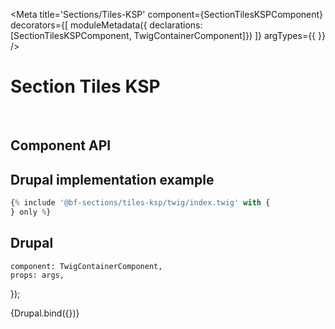 


<Meta
    title='Sections/Tiles-KSP'
    component={SectionTilesKSPComponent}
    decorators={[
        moduleMetadata({ declarations: [SectionTilesKSPComponent, TwigContainerComponent]})
    ]}
    argTypes={{
    }}
/>


# Section Tiles KSP

<br/>



## Component API

<Props of={SectionTilesKSPComponent} />



## Drupal implementation example

```jsx
{% include '@bf-sections/tiles-ksp/twig/index.twig' with {
} only %}
```



## Drupal

    component: TwigContainerComponent,
    props: args,
});

<Canvas withSource='none'>
    <Story
        name='Drupal'
        height='600px'
        args={{
            elementPath     : 'sections/tiles-ksp/_doc/template.drupal',
            title           : 'Shop your cell phone plan and mobile phone your way',
            tiles           : [
                {
                    href            : 'https://example.com',
                    title           : 'Shop accessories',
                    description     : 'Add accessories to your cell phone to get the most out of it.',
                    linkLabel       : 'Shop',
                    icon            : {
                        name  : 'television',
                    },
                    isClickable     : true,
                    class           : '',
                },
                {
                    href            : 'https://example.com',
                    title           : 'Trade-in your phone',
                    description     : 'Trade-in your old phone and get a credit for a new phone.',
                    linkLabel       : 'Trade-in program',
                    icon            : {
                        name  : 'helix-mic',
                        color : 'neutral'
                    },
                    backgroundImage : {
                        src : '/images/_docs/hero-helix-reversed.png'
                    },
                    isClickable     : true,
                    reversed        : true,
                    class           : '',
                },
                {
                    href            : 'https://example.com',
                    title           : 'Shop in-store',
                    description     : 'Search by address, city or postal code to find our store nearest to you.',
                    linkLabel       : 'Find a store',
                    icon            : {
                        name  : 'wifi',
                    },
                    backgroundColor : 'highlight',
                    isClickable     : true,
                    class           : '',
                },
                {
                    href            : 'https://example.com',
                    title           : 'Shop in-store',
                    description     : 'Search by address, city or postal code to find our store nearest to you.',
                    linkLabel       : 'Find a store',
                    icon            : {
                        name  : 'trio-wifi',
                    },
                    isClickable     : true,
                    class           : '',
                }
            ]
        }}
    >
        {Drupal.bind({})}
    </Story>
</Canvas>
